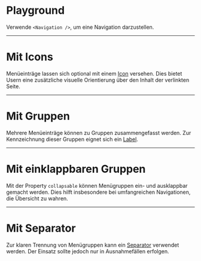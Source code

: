 # Playground

Verwende `<Navigation />`, um eine Navigation darzustellen. 

<LiveCodeEditor />

---

# Mit Icons

Menüeinträge lassen sich optional mit einem [Icon](/03-components/content/icon) versehen. Dies bietet Usern eine zusätzliche visuelle Orientierung über den Inhalt der verlinkten Seite.

<LiveCodeEditor example="icons" editorCollapsed />

---

# Mit Gruppen

Mehrere Menüeinträge können zu Gruppen zusammengefasst werden. Zur Kennzeichnung dieser Gruppen eignet sich ein [Label](/03-components/content/label).

<LiveCodeEditor example="groups" editorCollapsed />

---

# Mit einklappbaren Gruppen

Mit der Property `collapsable` können Menügruppen ein- und ausklappbar gemacht werden. Dies hilft insbesondere bei umfangreichen Navigationen, die Übersicht zu wahren.

<LiveCodeEditor example="collapsable" editorCollapsed />

---

# Mit Separator

Zur klaren Trennung von Menügruppen kann ein [Separator](/03-components/structure/separator) verwendet werden. Der Einsatz sollte jedoch nur in Ausnahmefällen erfolgen.

<LiveCodeEditor example="separator" editorCollapsed />
